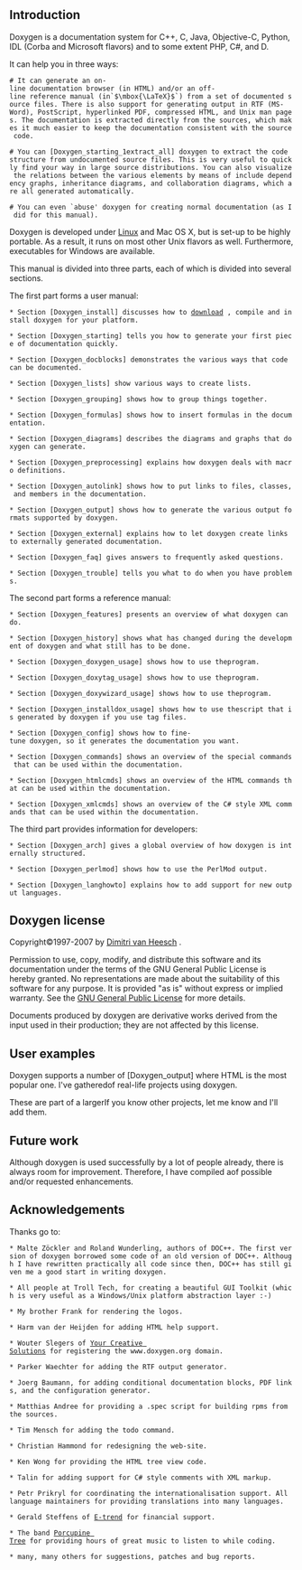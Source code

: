 =  =



== Introduction ==

Doxygen is a documentation system for C++, C, Java, Objective-C, Python, IDL (Corba and Microsoft flavors) and to some extent PHP, C#, and D.

It can help you in three ways:
 # It can generate an on-line documentation browser (in HTML) and/or an off-line reference manual (in`$\mbox{\LaTeX}$`) from a set of documented source files. There is also support for generating output in RTF (MS-Word), PostScript, hyperlinked PDF, compressed HTML, and Unix man pages. The documentation is extracted directly from the sources, which makes it much easier to keep the documentation consistent with the source code.

 # You can [Doxygen_starting_1extract_all] doxygen to extract the code structure from undocumented source files. This is very useful to quickly find your way in large source distributions. You can also visualize the relations between the various elements by means of include dependency graphs, inheritance diagrams, and collaboration diagrams, which are all generated automatically.

 # You can even `abuse' doxygen for creating normal documentation (as I did for this manual).

Doxygen is developed under [http://www.linux.org Linux] and Mac OS X, but is set-up to be highly portable. As a result, it runs on most other Unix flavors as well. Furthermore, executables for Windows are available.


This manual is divided into three parts, each of which is divided into several sections.

The first part forms a user manual:
 * Section [Doxygen_install] discusses how to [http://www.doxygen.org/download.html download] , compile and install doxygen for your platform.

 * Section [Doxygen_starting] tells you how to generate your first piece of documentation quickly.

 * Section [Doxygen_docblocks] demonstrates the various ways that code can be documented.

 * Section [Doxygen_lists] show various ways to create lists.

 * Section [Doxygen_grouping] shows how to group things together.

 * Section [Doxygen_formulas] shows how to insert formulas in the documentation.

 * Section [Doxygen_diagrams] describes the diagrams and graphs that doxygen can generate.

 * Section [Doxygen_preprocessing] explains how doxygen deals with macro definitions.

 * Section [Doxygen_autolink] shows how to put links to files, classes, and members in the documentation.

 * Section [Doxygen_output] shows how to generate the various output formats supported by doxygen.

 * Section [Doxygen_external] explains how to let doxygen create links to externally generated documentation.

 * Section [Doxygen_faq] gives answers to frequently asked questions.

 * Section [Doxygen_trouble] tells you what to do when you have problems.

The second part forms a reference manual:


 * Section [Doxygen_features] presents an overview of what doxygen can do.

 * Section [Doxygen_history] shows what has changed during the development of doxygen and what still has to be done.

 * Section [Doxygen_doxygen_usage] shows how to use the{{{doxygen}}}program.

 * Section [Doxygen_doxytag_usage] shows how to use the{{{doxytag}}}program.

 * Section [Doxygen_doxywizard_usage] shows how to use the{{{doxywizard}}}program.

 * Section [Doxygen_installdox_usage] shows how to use the{{{installdox}}}script that is generated by doxygen if you use tag files.

 * Section [Doxygen_config] shows how to fine-tune doxygen, so it generates the documentation you want.

 * Section [Doxygen_commands] shows an overview of the special commands that can be used within the documentation.

 * Section [Doxygen_htmlcmds] shows an overview of the HTML commands that can be used within the documentation.

 * Section [Doxygen_xmlcmds] shows an overview of the C# style XML commands that can be used within the documentation.

The third part provides information for developers:


 * Section [Doxygen_arch] gives a global overview of how doxygen is internally structured.

 * Section [Doxygen_perlmod] shows how to use the PerlMod output.

 * Section [Doxygen_langhowto] explains how to add support for new output languages.


== Doxygen license ==



Copyright&copy;1997-2007 by [mailto:dimitri@stack.nl Dimitri van Heesch] .

Permission to use, copy, modify, and distribute this software and its documentation under the terms of the GNU General Public License is hereby granted. No representations are made about the suitability of this software for any purpose. It is provided "as is" without express or implied warranty. See the [http://www.gnu.org/copyleft/gpl.html GNU General Public License] for more details.

Documents produced by doxygen are derivative works derived from the input used in their production; they are not affected by this license.

== User examples ==

Doxygen supports a number of [Doxygen_output] where HTML is the most popular one. I've gatheredof real-life projects using doxygen.

These are part of a largerIf you know other projects, let me know and I'll add them.

== Future work ==

Although doxygen is used successfully by a lot of people already, there is always room for improvement. Therefore, I have compiled aof possible and/or requested enhancements.

== Acknowledgements ==

Thanks go to:
 * Malte Z&ouml;ckler and Roland Wunderling, authors of DOC++. The first version of doxygen borrowed some code of an old version of DOC++. Although I have rewritten practically all code since then, DOC++ has still given me a good start in writing doxygen.

 * All people at Troll Tech, for creating a beautiful GUI Toolkit (which is very useful as a Windows/Unix platform abstraction layer :-)

 * My brother Frank for rendering the logos.

 * Harm van der Heijden for adding HTML help support.

 * Wouter Slegers of [http://www.yourcreativesolutions.nl Your Creative Solutions] for registering the www.doxygen.org domain.

 * Parker Waechter for adding the RTF output generator.

 * Joerg Baumann, for adding conditional documentation blocks, PDF links, and the configuration generator.

 * Matthias Andree for providing a .spec script for building rpms from the sources.

 * Tim Mensch for adding the todo command.

 * Christian Hammond for redesigning the web-site.

 * Ken Wong for providing the HTML tree view code.

 * Talin for adding support for C# style comments with XML markup.

 * Petr Prikryl for coordinating the internationalisation support. All language maintainers for providing translations into many languages.

 * Gerald Steffens of [http://www.e-trend.de E-trend] for financial support.

 * The band [http://www.porcupinetree.com Porcupine Tree] for providing hours of great music to listen to while coding.

 * many, many others for suggestions, patches and bug reports.

